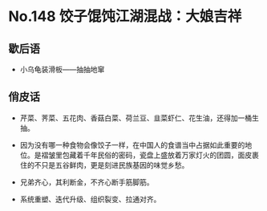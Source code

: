 # No.148 饺子馄饨江湖混战：大娘吉祥

## 歇后语

- 小乌龟装滑板——抽抽地窜

## 俏皮话

- 芹菜、荠菜、五花肉、香菇白菜、荷兰豆、韭菜虾仁、花生油，还得加一桶生抽。

- 因为没有哪一种食物会像饺子一样，在中国人的食谱当中占据如此重要的地位。是褶皱里包藏着千年民俗的密码，瓷盘上盛放着万家灯火的团圆，面皮裹住的不只是五谷鲜肉，更是刻进民族基因的味觉乡愁。

- 兄弟齐心，其利断金，不齐心断手筋脚筋。

- 系统重塑、迭代升级、组织裂变、拉通对齐。
